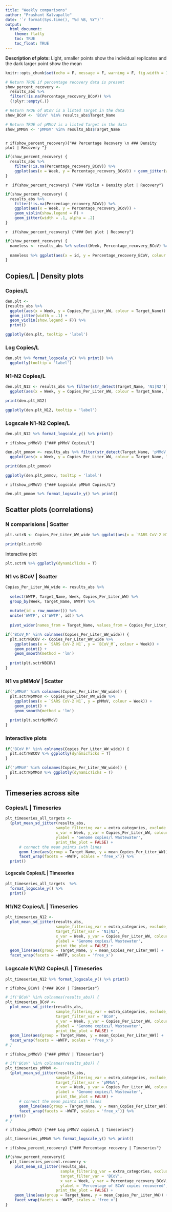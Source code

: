 ```yaml
---
title: "Weekly comparisons"
author: "Prashant Kalvapalle"
date: '`r format(Sys.time(), "%d %B, %Y")`'
output: 
  html_document:
    theme: flatly
    toc: TRUE
    toc_float: TRUE
---
```


**Description of plots:**
Light, smaller points show the individual replicates and the dark larger point show the mean


```r

knitr::opts_chunk$set(echo = F, message = F, warning = F, fig.width = 10, fig.height = 4)

# Return TRUE if percentage recovery data is present
show_percent_recovery <- 
  results_abs %>% 
  filter(!is.na(Percentage_recovery_BCoV)) %>% 
  {!plyr::empty(.)}

# Return TRUE of BCoV is a listed Target in the data
show_BCoV <- 'BCoV' %in% results_abs$Target_Name

# Return TRUE of pMMoV is a listed Target in the data
show_pMMoV <- 'pMMoV' %in% results_abs$Target_Name
  
```

`r if(show_percent_recovery){"## Percentage Recovery \n ### Density plot | Recovery "}`

```r

if(show_percent_recovery) {
  results_abs %>% 
    filter(!is.na(Percentage_recovery_BCoV)) %>% 
    ggplot(aes(x = Week, y = Percentage_recovery_BCoV)) + geom_jitter(width = .1)
}

```

`r  if(show_percent_recovery) {"### Violin + Density plot | Recovery"}`

```r

if(show_percent_recovery) {
  results_abs %>% 
    filter(!is.na(Percentage_recovery_BCoV)) %>% 
    ggplot(aes(x = Week, y = Percentage_recovery_BCoV)) + 
    geom_violin(show.legend = F) + 
    geom_jitter(width = .1, alpha = .2)
}

```

`r  if(show_percent_recovery) {"### Dot plot | Recovery"}`


```r

if(show_percent_recovery) {
  nameless <- results_abs %>% select(Week, Percentage_recovery_BCoV) %>% drop_na() %>% group_by(Week) %>% arrange(Percentage_recovery_BCoV) %>%  mutate(id = row_number()) 
  
  nameless %>% ggplot(aes(x = id, y = Percentage_recovery_BCoV, colour = Week)) + geom_point() + geom_line()
}

```

## Copies/L | Density plots

### Copies/L 

```r

den.plt <- 
{results_abs %>% 
  ggplot(aes(x = Week, y = Copies_Per_Liter_WW, colour = Target_Name)) + 
  geom_jitter(width = .1) + 
  geom_violin(show.legend = F)} %>% 
  print()

ggplotly(den.plt, tooltip = 'label')

```

### Log Copies/L

```r

den.plt %>% format_logscale_y() %>% print() %>% 
  ggplotly(tooltip = 'label')

```

### N1-N2 Copies/L

```r

den.plt_N12 <- results_abs %>% filter(str_detect(Target_Name, 'N1|N2')) %>% 
  ggplot(aes(x = Week, y = Copies_Per_Liter_WW, colour = Target_Name, label = WWTP)) + geom_jitter(width = .1) + geom_violin(show.legend = F)

print(den.plt_N12)

ggplotly(den.plt_N12, tooltip = 'label')

```

### Logscale N1-N2 Copies/L

```r

den.plt_N12 %>% format_logscale_y() %>% print()

```


`r if(show_pMMoV) {"### pMMoV Copies/L"}`

```r

den.plt_pmmov <- results_abs %>% filter(str_detect(Target_Name, 'pMMoV')) %>% 
  ggplot(aes(x = Week, y = Copies_Per_Liter_WW, colour = Target_Name, label = WWTP)) + geom_jitter(width = .1) #+ geom_violin(show.legend = F)

print(den.plt_pmmov)

ggplotly(den.plt_pmmov, tooltip = 'label')

```


`r if(show_pMMoV) {"### Logscale pMMoV Copies/L"}`

```r

den.plt_pmmov %>% format_logscale_y() %>% print()

```


## Scatter plots (correlations)

### N comparisions | Scatter

```r

plt.sctrN <- Copies_Per_Liter_WW_wide %>% ggplot(aes(x = `SARS CoV-2 N1`, y = `SARS CoV-2 N2`, colour = Week)) + geom_point() + geom_smooth(method = 'lm') 

print(plt.sctrN)

```

Interactive plot

```r
plt.sctrN %>% ggplotly(dynamicTicks = T)

```

### N1 vs BCoV | Scatter

```r

Copies_Per_Liter_WW_wide <- results_abs %>% 
  
  select(WWTP, Target_Name, Week, Copies_Per_Liter_WW) %>% 
  group_by(Week, Target_Name, WWTP) %>% 
  
  mutate(id = row_number()) %>% 
  unite('WWTP', c('WWTP', id)) %>% 
  
  pivot_wider(names_from = Target_Name, values_from = Copies_Per_Liter_WW) 

if('BCoV_M' %in% colnames(Copies_Per_Liter_WW_wide)) {
  plt.sctrNBCOV <- Copies_Per_Liter_WW_wide %>% 
    ggplot(aes(x = `SARS CoV-2 N1`, y = `BCoV_M`, colour = Week)) + 
    geom_point() + 
    geom_smooth(method = 'lm') 
  
  print(plt.sctrNBCOV)
}


```


### N1 vs pMMoV | Scatter

```r

if('pMMoV' %in% colnames(Copies_Per_Liter_WW_wide)) {
  plt.sctrNpMMoV <- Copies_Per_Liter_WW_wide %>% 
    ggplot(aes(x = `SARS CoV-2 N1`, y = pMMoV, colour = Week)) + 
    geom_point() + 
    geom_smooth(method = 'lm') 
  
  print(plt.sctrNpMMoV)
}

```

### Interactive plots

```r

if('BCoV_M' %in% colnames(Copies_Per_Liter_WW_wide)) {
  plt.sctrNBCOV %>% ggplotly(dynamicTicks = T)
}

if('pMMoV' %in% colnames(Copies_Per_Liter_WW_wide)) {
  plt.sctrNpMMoV %>% ggplotly(dynamicTicks = T)
}


```


## Timeseries across site

### Copies/L | Timeseries

```r

plt_timeseries_all_targets <- 
  {plot_mean_sd_jitter(results_abs,
                      sample_filtering_var = extra_categories, exclude_sample = T, 
                      x_var = Week, y_var = Copies_Per_Liter_WW, colour_var = Target_Name, 
                      ylabel = 'Genome copies/l Wastewater',
                      print_the_plot = FALSE) + 
      # connect the mean points iwth lines       
      geom_line(aes(group = Target_Name, y = mean_Copies_Per_Liter_WW)) +
      facet_wrap(facets = ~WWTP, scales = 'free_x')} %>% 
  print()

```

#### Logscale Copies/L | Timeseries

```r

plt_timeseries_all_targets  %>% 
  format_logscale_y() %>% 
  print()

```

### N1/N2 Copies/L | Timeseries

```r

plt_timeseries_N12 <- 
  plot_mean_sd_jitter(results_abs,
                      sample_filtering_var = extra_categories, exclude_sample = T,
                      target_filter_var = 'N1|N2',
                      x_var = Week, y_var = Copies_Per_Liter_WW, colour_var = Target_Name, 
                      ylabel = 'Genome copies/l Wastewater',
                      print_the_plot = FALSE) + 
  geom_line(aes(group = Target_Name, y = mean_Copies_Per_Liter_WW)) +
  facet_wrap(facets = ~WWTP, scales = 'free_x')

```

### Logscale N1/N2 Copies/L | Timeseries

```r

plt_timeseries_N12 %>% format_logscale_y() %>% print()

```


`r if(show_BCoV) {"### BCoV | Timeseries"}`
 
```r
# if('BCoV' %in% colnames(results_abs)) {
plt_timeseries_BCoV <- 
  plot_mean_sd_jitter(results_abs,
                      sample_filtering_var = extra_categories, exclude_sample = T,
                      target_filter_var = 'BCoV',
                      x_var = Week, y_var = Copies_Per_Liter_WW, colour_var = Target_Name, 
                      ylabel = 'Genome copies/l Wastewater',
                      print_the_plot = FALSE) + 
  geom_line(aes(group = Target_Name, y = mean_Copies_Per_Liter_WW)) +
  facet_wrap(facets = ~WWTP, scales = 'free_x')
# }

```


`r if(show_pMMoV) {"### pMMoV | Timeseries"}`
 
```r
# if('BCoV' %in% colnames(results_abs)) {
plt_timeseries_pMMoV <- 
  {plot_mean_sd_jitter(results_abs,
                      sample_filtering_var = extra_categories, exclude_sample = T,
                      target_filter_var = 'pMMoV',
                      x_var = Week, y_var = Copies_Per_Liter_WW, colour_var = Target_Name, 
                      ylabel = 'Genome copies/l Wastewater',
                      print_the_plot = FALSE) + 
      # connect the mean points iwth lines
      geom_line(aes(group = Target_Name, y = mean_Copies_Per_Liter_WW)) + 
      facet_wrap(facets = ~WWTP, scales = 'free_x')} %>% 
  print()
# }

```

`r if(show_pMMoV) {"### Log pMMoV copies/L | Timeseries"}`

```r

plt_timeseries_pMMoV %>% format_logscale_y() %>% print()


```


`r if(show_percent_recovery) {"### Percentage recovery | Timeseries"}`

```r

if(show_percent_recovery){
  plt_timeseries_percent.recovery <- 
    plot_mean_sd_jitter(results_abs,
                        sample_filtering_var = extra_categories, exclude_sample = T,
                        target_filter_var = 'BCoV',
                        x_var = Week, y_var = Percentage_recovery_BCoV, colour_var = Target_Name, 
                        ylabel = 'Percentage of BCoV copies recovered',
                      print_the_plot = FALSE) + 
    geom_line(aes(group = Target_Name, y = mean_Copies_Per_Liter_WW)) +
    facet_wrap(facets = ~WWTP, scales = 'free_x')
}

```

<!-- This code is obsolete since population, flow rate is no longer retrievable - 16-11-2021; PK -->
<!-- ### Copies/person timeseries -->

<!-- ```{r normalizedcopiesn, fig.width= 16, fig.height= 12} -->

<!-- summary_normalized <- results_abs %>% select(Facility, WWTP, Target_Name, Copies_per_uL_RNA: Percentage_recovery_BCoV, Week, `Viral load per capita per day`, -any_of('Bottle')) %>% -->
<!--   mutate('Sample_name' = Week) %>%  -->
<!--   group_by(`Sample_name`, Target_Name, Facility, WWTP, Week) %>%  -->
<!--   summarise_at(c('Viral load per capita per day'), lst(mean, sd), na.rm = T) -->

<!-- normalized_copies_N12 <- list(summary_normalized, results_abs.list$raw.dat) %>% map(filter, str_detect(Target_Name, 'N1|N2')) %>% setNames(c('summ.dat', 'raw.dat')) -->

<!-- plt_week4 <- plot_mean_sd_jitter(normalized_copies_N12, long_format = F, sample_var = extra_categories, exclude_sample = T, x_var = Week, y_var = `Viral load per capita per day`, facet_var = WWTP, colour_var = Target_Name, ylabel = 'Viral load per capita per day', facet_style = 'manual') + geom_line(aes(group = Target_Name, y = mean_Copies_Per_Liter_WW)) + facet_wrap(facets = ~WWTP, scales = 'free_x') -->

<!-- plt_week4 %>% print() -->

<!-- plt_week4 %>% format_logscale_y() %>% print() -->

<!-- ``` -->
